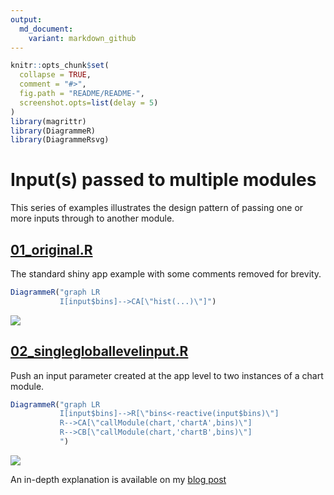 ```yaml
---
output:
  md_document:
    variant: markdown_github
---
```


<!-- README.md is generated from README.Rmd. Please edit that file -->

```r
knitr::opts_chunk$set(
  collapse = TRUE,
  comment = "#>",
  fig.path = "README/README-",
  screenshot.opts=list(delay = 5)
)
library(magrittr)
library(DiagrammeR)
library(DiagrammeRsvg)
```

# Input(s) passed to multiple modules
This series of examples illustrates the design pattern of passing one or more inputs through to another module.

## [01_original.R](01_original.R)
The standard shiny app example with some comments removed for brevity.
```r
DiagrammeR("graph LR
           I[input$bins]-->CA[\"hist(...)\"]")
```
![](README/original.png)

## [02_singlegloballevelinput.R](02_singlegloballevelinput.R)
Push an input parameter created at the app level to two instances of a chart module.

```r
DiagrammeR("graph LR
           I[input$bins]-->R[\"bins<-reactive(input$bins)\"]
           R-->CA[\"callModule(chart,'chartA',bins)\"]
           R-->CB[\"callModule(chart,'chartB',bins)\"]
           ")
```
![](README/simplePassthrough.png)

An in-depth explanation is available on my [blog post](http://itsalocke.com/shiny-module-design-pattern-pass-inputs-one-module-another/)
